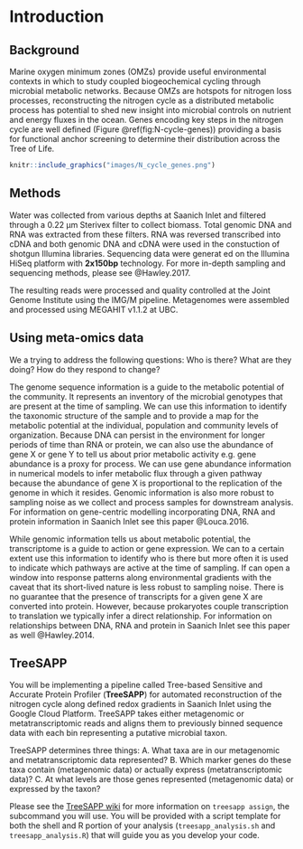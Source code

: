 # Introduction {#introduction}

## Background

Marine oxygen minimum zones (OMZs) provide useful environmental contexts in which to study coupled biogeochemical cycling through microbial metabolic networks. Because OMZs are hotspots for nitrogen loss processes, reconstructing the nitrogen cycle as a distributed metabolic process has potential to shed new insight into microbial controls on nutrient and energy fluxes in the ocean. Genes encoding key steps in the nitrogen cycle are well defined (Figure \@ref(fig:N-cycle-genes)) providing a basis for functional anchor screening to determine their distribution across the Tree of Life.

```r
knitr::include_graphics("images/N_cycle_genes.png")
```

## Methods

Water was collected from various depths at Saanich Inlet and filtered through a 0.22 µm Sterivex filter to collect biomass. Total genomic DNA and RNA was extracted from these filters. RNA was reversed transcribed into cDNA and both genomic DNA and cDNA were used in the constuction of shotgun Illumina libraries. Sequencing data were generat ed on the Illumina HiSeq platform with **2x150bp** technology. For more in-depth sampling and sequencing methods, please see @Hawley.2017.

The resulting reads were processed and quality controlled at the Joint Genome Institute using the IMG/M pipeline. Metagenomes were assembled and processed using MEGAHIT v1.1.2 at UBC.

## Using meta-omics data

We a trying to address the following questions: Who is there? What are they doing? How do they respond to change?

The genome sequence information is a guide to the metabolic potential of the community. It represents an inventory of the microbial genotypes that are present at the time of sampling. We can use this information to identify the taxonomic structure of the sample and to provide a map for the metabolic potential at the individual, population and community levels of organization. Because DNA can persist in the environment for longer periods of time than RNA or protein, we can also use the abundance of gene X or gene Y to tell us about prior metabolic activity e.g. gene abundance is a proxy for process. We can use gene abundance information in numerical models to infer metabolic flux through a given pathway because the abundance of gene X is proportional to the replication of the genome in which it resides. Genomic information is also more robust to sampling noise as we collect and process samples for downstream analysis. For information on gene-centric modelling incorporating DNA, RNA and protein information in Saanich Inlet see this paper @Louca.2016.

While genomic information tells us about metabolic potential, the transcriptome is a guide to action or gene expression. We can to a certain extent use this information to identify who is there but more often it is used to indicate which pathways are active at the time of sampling. If can open a window into response patterns along environmental gradients with the caveat that its short-lived nature is less robust to sampling noise. There is no guarantee that the presence of transcripts for a given gene X are converted into protein. However, because prokaryotes couple transcription to translation we typically infer a direct relationship. For information on relationships between DNA, RNA and protein in Saanich Inlet see this paper as well @Hawley.2014.

## TreeSAPP

You will be implementing a pipeline called Tree-based Sensitive and Accurate Protein Profiler (**TreeSAPP**) for automated reconstruction of the nitrogen cycle along defined redox gradients in Saanich Inlet using the Google Cloud Platform. TreeSAPP takes either metagenomic or metatranscriptomic reads and aligns them to previously binned sequence data with each bin representing a putative microbial taxon.

TreeSAPP determines three things: A. What taxa are in our metagenomic and metatranscriptomic data represented? B. Which marker genes do these taxa contain (metagenomic data) or actually express (metatranscriptomic data)? C. At what levels are those genes represented (metagenomic data) or expressed by the taxon?

Please see the [TreeSAPP wiki](https://github.com/hallamlab/TreeSAPP/wiki/Classifying-sequences-with-treesapp-assign) for more information on `treesapp assign`, the subcommand you will use. You will be provided with a script template for both the shell and R portion of your analysis (`treesapp_analysis.sh` and `treesapp_analysis.R`) that will guide you as you develop your code.
